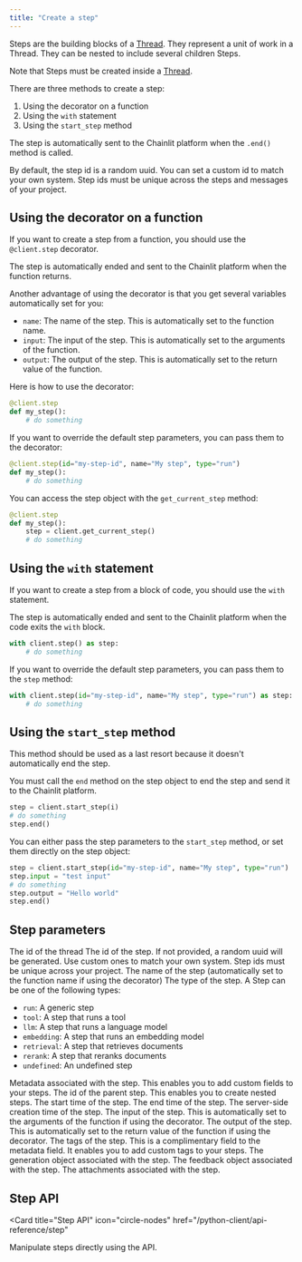 ```yaml
---
title: "Create a step"
---
```


Steps are the building blocks of a [Thread](/concepts/thread). They represent a unit of work in a Thread. They can be nested to include several children Steps.

Note that Steps must be created inside a [Thread](/python-client/usage/create-a-thread).

There are three methods to create a step:

1. Using the decorator on a function
2. Using the `with` statement
3. Using the `start_step` method

The step is automatically sent to the Chainlit platform when the `.end()` method is called.

By default, the step id is a random uuid. You can set a custom id to match your own system. Step ids must be unique across the steps and messages of your project.

## Using the decorator on a function

If you want to create a step from a function, you should use the `@client.step` decorator.

The step is automatically ended and sent to the Chainlit platform when the function returns.

Another advantage of using the decorator is that you get several variables automatically set for you:

- `name`: The name of the step. This is automatically set to the function name.
- `input`: The input of the step. This is automatically set to the arguments of the function.
- `output`: The output of the step. This is automatically set to the return value of the function.

Here is how to use the decorator:

```python
@client.step
def my_step():
    # do something
```

If you want to override the default step parameters, you can pass them to the decorator:

```python
@client.step(id="my-step-id", name="My step", type="run")
def my_step():
    # do something
```

You can access the step object with the `get_current_step` method:

```python
@client.step
def my_step():
    step = client.get_current_step()
    # do something
```

## Using the `with` statement

If you want to create a step from a block of code, you should use the `with` statement.

The step is automatically ended and sent to the Chainlit platform when the code exits the `with` block.

```python
with client.step() as step:
    # do something
```

If you want to override the default step parameters, you can pass them to the `step` method:

```python
with client.step(id="my-step-id", name="My step", type="run") as step:
    # do something
```

## Using the `start_step` method

This method should be used as a last resort because it doesn't automatically end the step.

You must call the `end` method on the step object to end the step and send it to the Chainlit platform.

```python
step = client.start_step(i)
# do something
step.end()
```

You can either pass the step parameters to the `start_step` method, or set them directly on the step object:

```python
step = client.start_step(id="my-step-id", name="My step", type="run")
step.input = "test input"
# do something
step.output = "Hello world"
step.end()
```

## Step parameters

<ParamField path="thread_id" type="uuid" required>
  The id of the thread
</ParamField>

<ParamField path="id" type="uuid">
  The id of the step. If not provided, a random uuid will be generated. Use
  custom ones to match your own system. Step ids must be unique across your
  project.
</ParamField>

<ParamField path="name" type="string" default=" ">
  The name of the step (automatically set to the function name if using the
  decorator)
</ParamField>

<ParamField path="type" type="StepType" default="undefined">
  The type of the step. A Step can be one of the following types:

- `run`: A generic step
- `tool`: A step that runs a tool
- `llm`: A step that runs a language model
- `embedding`: A step that runs an embedding model
- `retrieval`: A step that retrieves documents
- `rerank`: A step that reranks documents
- `undefined`: An undefined step

</ParamField>

<ParamField path="metadata" type="dict" default="{}">
  Metadata associated with the step. This enables you to add custom fields to
  your steps.
</ParamField>

<ParamField path="parent_id" type="uuid">
  The id of the parent step. This enables you to create nested steps.
</ParamField>

<ParamField path="start_time" type="string">
  The start time of the step.
</ParamField>

<ParamField path="end_time" type="string">
  The end time of the step.
</ParamField>

<ParamField path="created_at" type="string">
  The server-side creation time of the step.
</ParamField>

<ParamField path="input" type="string">
  The input of the step. This is automatically set to the arguments of the
  function if using the decorator.
</ParamField>

<ParamField path="output" type="string">
  The output of the step. This is automatically set to the return value of the
  function if using the decorator.
</ParamField>

<ParamField path="tags" type="List[str]" default="[]">
  The tags of the step. This is a complimentary field to the metadata field. It
  enables you to add custom tags to your steps.
</ParamField>

<ParamField path="generation" type="BaseGeneration">
  The generation object associated with the step.
</ParamField>

<ParamField path="feedback" type="Feedback">
  The feedback object associated with the step.
</ParamField>

<ParamField path="attachments" type="List[Attachment]" default="[]">
  The attachments associated with the step.
</ParamField>

## Step API

<Card
  title="Step API"
  icon="circle-nodes"
  href="/python-client/api-reference/step"
>
  Manipulate steps directly using the API.
</Card>
